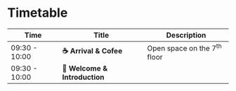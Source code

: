 # Timetable

| Time          | Title      | Description                |
|-----------------|----------------------------|----------------------------|
| 09:30 - 10:00 | **☕️ Arrival & Cofee**      | Open space on the 7^th^ floor                    |
| 09:30 - 10:00 | **👋 Welcome & Introduction**      |                     |